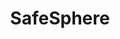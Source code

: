 ---
title: "SafeSphere"
publishedAt: "2025-01-1"
summary: "SafeSphere is a scalable, full-stack housing intelligence platform integrating AWS (Lambda, S3, EC2), React, 
Flask, and Python with Google Maps, Realtor, and Crime APIs, leveraging geospatial analytics, NLP-based affordability scoring, HuggingFace sentiment models, and real-time ETL pipelines to optimize student housing decisions through dynamic, data-driven visualizations."
images:
  - "/images/projects/p2/ss2.png"
  - "/images/projects/p2/ss1.svg"
---
